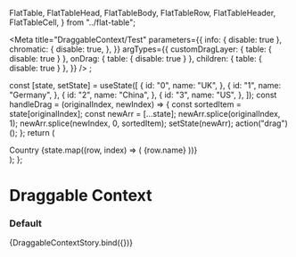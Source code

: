 
  FlatTable,
  FlatTableHead,
  FlatTableBody,
  FlatTableRow,
  FlatTableHeader,
  FlatTableCell,
} from "../flat-table";

<Meta
  title="DraggableContext/Test"
  parameters={{
    info: { disable: true },
    chromatic: {
      disable: true,
    },
  }}
  argTypes={{
    customDragLayer: { table: { disable: true } },
    onDrag: { table: { disable: true } },
    children: { table: { disable: true } },
  }}
/>
;

  const [state, setState] = useState([
    {
      id: "0",
      name: "UK",
    },
    {
      id: "1",
      name: "Germany",
    },
    {
      id: "2",
      name: "China",
    },
    {
      id: "3",
      name: "US",
    },
  ]);
  const handleDrag = (originalIndex, newIndex) => {
    const sortedItem = state[originalIndex];
    const newArr = [...state];
    newArr.splice(originalIndex, 1);
    newArr.splice(newIndex, 0, sortedItem);
    setState(newArr);
    action("drag")();
  };
  return (
    <DraggableContext onDrag={handleDrag} autoScroll={autoScroll}>
      <div>
        <FlatTable tbody={false}>
          <FlatTableHead>
            <FlatTableRow>
              <FlatTableHeader />
              <FlatTableHeader>Country</FlatTableHeader>
            </FlatTableRow>
          </FlatTableHead>
          <FlatTableBody>
            {state.map((row, index) => (
              <FlatTableRow key={row.id} uniqueID={row.id} index={index}>
                <FlatTableCell>{row.name}</FlatTableCell>
              </FlatTableRow>
            ))}
          </FlatTableBody>
        </FlatTable>
      </div>
    </DraggableContext>
  );
};

# Draggable Context

### Default

<Preview>
  <Story
    name="default"
    args={{
      autoScroll: true,
    }}
  >
    {DraggableContextStory.bind({})}
  </Story>
</Preview>
